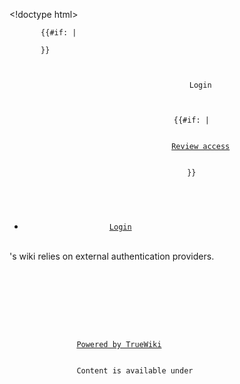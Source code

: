 <!doctype html>
<html lang="en">
    <head>
        <meta charset="utf-8">
        {{#if: {{{favicon|}}}|
        <link rel="icon" href="{{{favicon}}}" type="image/icon" />
        }}
        {{{css}}}
        <title>{{{project_name}}} | Login</title>
    </head>
    <body>
        <header>
            <div id="pagename">
                Login
            </div>
            {{{html_header}}}
            {{#if: {{{user_settings_url}}}|
            <div id="review-access">
                <a href="{{{user_settings_url}}}">Review access</a>
            </div>
            }}
        </header>
        <nav>
            <ul id="navigation-bar" class="right">
                <li>
                    <a href="/user/login">Login</a>
                </li>
            </ul>
        </nav>
        <main>
            <p>{{{project_name}}}'s wiki relies on external authentication providers.</p>
            <form method="post">
                {{login_methods}}
                <input type="hidden" name="location" value="{{urlencode:{{{location}}}}}" />
            </form>

            {{{javascript}}}
        </main>
        <footer>
            <div id="content-bottom-links">
                {{{html_footer}}}
                <a href="https://github.com/TrueBrain/TrueWiki">Powered by TrueWiki</a>
            </div>
            <div id="content-bottom-copyright">
                Content is available under <a href="/License">{{{license}}}</a>
            </div>
        </footer>
    </body>
</html>
